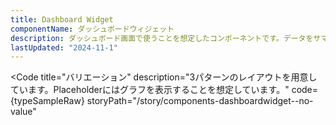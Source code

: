 ```yaml
---
title: Dashboard Widget
componentName: ダッシュボードウィジェット
description: ダッシュボード画面で使うことを想定したコンポーネントです。データをサマライズして表示する際に使用します。
lastUpdated: "2024-11-1"
---
```



<Code
  title="バリエーション"
  description="3パターンのレイアウトを用意しています。Placeholderにはグラフを表示することを想定しています。"
  code={typeSampleRaw}
  storyPath="/story/components-dashboardwidget--no-value"
>
  <TypeSample client:load />
</Code>
